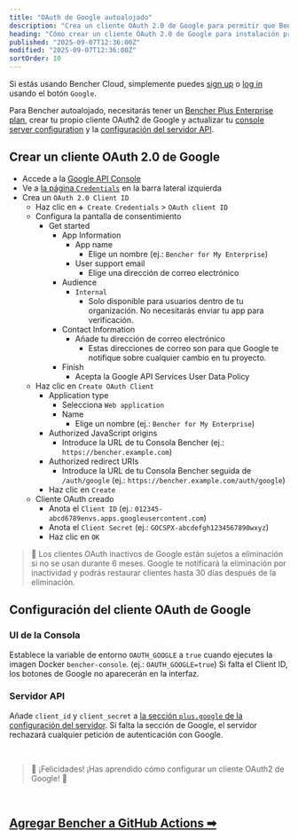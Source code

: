 ```yaml
---
title: "OAuth de Google autoalojado"
description: "Crea un cliente OAuth 2.0 de Google para permitir que Bencher autoalojado se autentique con Google"
heading: "Cómo crear un cliente OAuth 2.0 de Google para instalación propia"
published: "2025-09-07T12:36:00Z"
modified: "2025-09-07T12:36:00Z"
sortOrder: 10
---
```


Si estás usando Bencher Cloud, simplemente puedes [sign up](/auth/signup) o [log in](/auth/login) usando el botón `Google`.

Para Bencher autoalojado, necesitarás tener un [Bencher Plus Enterprise plan][bencher plus enterprise], crear tu propio cliente OAuth2 de Google y actualizar tu [console server configuration][console config] y la [configuración del servidor API][server config].

[bencher plus enterprise]: /pricing/?level=enterprise
[console config]: /es/docs/reference/console-config/
[server config]: /es/docs/reference/server-config/

## Crear un cliente OAuth 2.0 de Google

- Accede a la [Google API Console][google api console]
- Ve a [la página `Credentials`][google cloud credentials] en la barra lateral izquierda
- Crea un `OAuth 2.0 Client ID`
  - Haz clic en `➕ Create Credentials` > `OAuth client ID`
  - Configura la pantalla de consentimiento
    - Get started
      - App Information
        - App name
          - Elige un nombre (ej.: `Bencher for My Enterprise`)
        - User support email
          - Elige una dirección de correo electrónico
      - Audience
        - `Internal`
          - Solo disponible para usuarios dentro de tu organización.
            No necesitarás enviar tu app para verificación.
      - Contact Information
        - Añade tu dirección de correo electrónico
          - Estas direcciones de correo son para que Google te notifique sobre cualquier cambio en tu proyecto.
      - Finish
        - Acepta la Google API Services User Data Policy
  - Haz clic en `Create OAuth Client`
    - Application type
      - Selecciona `Web application`
      - Name
        - Elige un nombre (ej.: `Bencher for My Enterprise`)
    - Authorized JavaScript origins
      - Introduce la URL de tu Consola Bencher (ej.: `https://bencher.example.com`)
    - Authorized redirect URIs
      - Introduce la URL de tu Consola Bencher seguida de `/auth/google` (ej.: `https://bencher.example.com/auth/google`)
    - Haz clic en `Create`
  - Cliente OAuth creado
    - Anota el `Client ID` (ej.: `012345-abcd6789envs.apps.googleusercontent.com`)
    - Anota el `Client Secret` (ej.: `GOCSPX-abcdefgh1234567890wxyz`)
    - Haz clic en `OK`

[google api console]: https://console.developers.google.com/
[google cloud credentials]: https://console.cloud.google.com/apis/credentials

> 🐰 Los clientes OAuth inactivos de Google están sujetos a eliminación si no se usan durante 6 meses.
> Google te notificará la eliminación por inactividad y podrás restaurar clientes hasta 30 días después de la eliminación.

## Configuración del cliente OAuth de Google

### UI de la Consola
Establece la variable de entorno `OAUTH_GOOGLE` a `true` cuando ejecutes la imagen Docker `bencher-console`. (ej.: `OAUTH_GOOGLE=true`)
Si falta el Client ID, los botones de Google no aparecerán en la interfaz.

### Servidor API
Añade `client_id` y `client_secret` a [la sección `plus.google` de la configuración del servidor](/es/docs/reference/server-config/#plusgoogle).
Si falta la sección de Google, el servidor rechazará cualquier petición de autenticación con Google.

<br/>

> 🐰 ¡Felicidades! ¡Has aprendido cómo configurar un cliente OAuth2 de Google! 🎉

<br/>

<h2><a href="/es/docs/how-to/github-actions/">Agregar Bencher a GitHub Actions ➡</a></h2>
